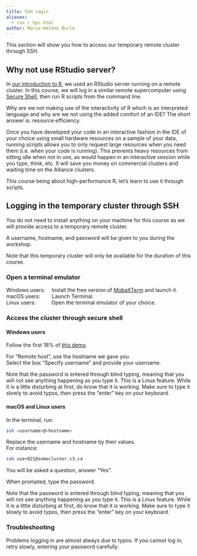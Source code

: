 ```yaml
---
title: SSH login
aliases:
  - run_r_hpc.html
author: Marie-Hélène Burle
---
```


:::{.def}

This section will show you how to access our temporary remote cluster through SSH.

:::

## Why not use RStudio server?

In [our introduction to R](https://mint.westdri.ca/r/top_intro.html), we used an RStudio server running on a remote cluster. In this course, we will log in a similar remote supercomputer using [Secure Shell](https://en.wikipedia.org/wiki/Secure_Shell), then run R scripts from the command line.

Why are we not making use of the interactivity of R which is an interpreted language and why are we not using the added comfort of an IDE? The short answer is: resource efficiency.

Once you have developed your code in an interactive fashion in the IDE of your choice using small hardware resources on a sample of your data, running scripts allows you to only request large resources when you need them (i.e. when your code is running). This prevents heavy resources from sitting idle when not in use, as would happen in an interactive session while you type, think, etc. It will save you money on commercial clusters and waiting time on the Alliance clusters.

This course being about high-performance R, let's learn to use it through scripts.

## Logging in the temporary cluster through SSH

You do not need to install anything on your machine for this course as we will provide access to a temporary remote cluster.

:::{.example}

A username, hostname, and password will be given to you during the workshop.

:::

:::{.note}

Note that this temporary cluster will only be available for the duration of this course.

:::

### Open a terminal emulator

Windows users: &emsp;Install the free version of [MobaXTerm](https://mobaxterm.mobatek.net/download.html) and launch it. \
macOS users: &emsp;&emsp;Launch Terminal. \
Linux users: &emsp;&emsp;&ensp;&nbsp;Open the terminal emulator of your choice.

### Access the cluster through secure shell

#### Windows users

Follow the first 18% of [this demo](https://mobaxterm.mobatek.net/demo.html).

For "Remote host", use the hostname we gave you. \
Select the box "Specify username" and provide your username.

:::{.note}

Note that the password is entered through blind typing, meaning that you will not see anything happening as you type it. This is a Linux feature. While it is a little disturbing at first, do know that it is working. Make sure to type it slowly to avoid typos, then press the "enter" key on your keyboard.

:::

#### macOS and Linux users

In the terminal, run:

```.bash
ssh <username>@<hostname>
```

:::{.note}

Replace the username and hostname by their values.<br>
For instance:

```.bash
ssh user021@somecluster.c3.ca
```

:::

You will be asked a question, answer "Yes".

When prompted, type the password.

:::{.note}

Note that the password is entered through blind typing, meaning that you will not see anything happening as you type it. This is a Linux feature. While it is a little disturbing at first, do know that it is working. Make sure to type it slowly to avoid typos, then press the "enter" key on your keyboard.

:::

### Troubleshooting

Problems logging in are almost always due to typos. If you cannot log in, retry slowly, entering your password carefully.
